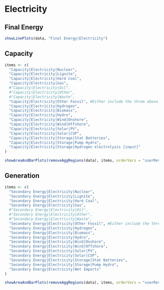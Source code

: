 # Electricity

## Final Energy
```r
showLinePlots(data, "Final Energy|Electricity")
```



## Capacity

```r
items <- c(
  "Capacity|Electricity|Nuclear",
  "Capacity|Electricity|Lignite",
  "Capacity|Electricity|Hard Coal",
  "Capacity|Electricity|Gas",
  #"Capacity|Electricity|Oil",
  #"Capacity|Electricity|Other",
  #"Capacity|Electricity|Waste",
  "Capacity|Electricity|Other Fossil", #Either include the three above or this
  "Capacity|Electricity|Hydrogen",
  "Capacity|Electricity|Biomass",
  "Capacity|Electricity|Hydro",
  "Capacity|Electricity|Wind|Onshore",
  "Capacity|Electricity|Wind|Offshore",
  "Capacity|Electricity|Solar|PV",
  "Capacity|Electricity|Solar|CSP",
  "Capacity|Electricity|Storage|Stat Batteries",
  "Capacity|Electricity|Storage|Pump Hydro",
  "Capacity|Electricity|Storage|Hydrogen electrolysis [input]"
)

showAreaAndBarPlots(removeAggRegions(data), items, orderVars = "userRev")
```


## Generation
```r
items <- c(
  "Secondary Energy|Electricity|Nuclear",
  "Secondary Energy|Electricity|Lignite",
  "Secondary Energy|Electricity|Hard Coal",
  "Secondary Energy|Electricity|Gas",
  #"Secondary Energy|Electricity|Oil",
  #"Secondary Energy|Electricity|Other",
  #"Secondary Energy|Electricity|Waste",
  "Secondary Energy|Electricity|Other Fossil", #Either include the three above or this
  "Secondary Energy|Electricity|Hydrogen",
  "Secondary Energy|Electricity|Biomass",
  "Secondary Energy|Electricity|Hydro",
  "Secondary Energy|Electricity|Wind|Onshore",
  "Secondary Energy|Electricity|Wind|Offshore",
  "Secondary Energy|Electricity|Solar|PV",
  "Secondary Energy|Electricity|Solar|CSP",
  "Secondary Energy|Electricity|Storage|Stat Batteries",
  "Secondary Energy|Electricity|Storage|Pump Hydro",
  "Secondary Energy|Electricity|Net Imports"
)

showAreaAndBarPlots(removeAggRegions(data), items, orderVars = "userRev")
```

